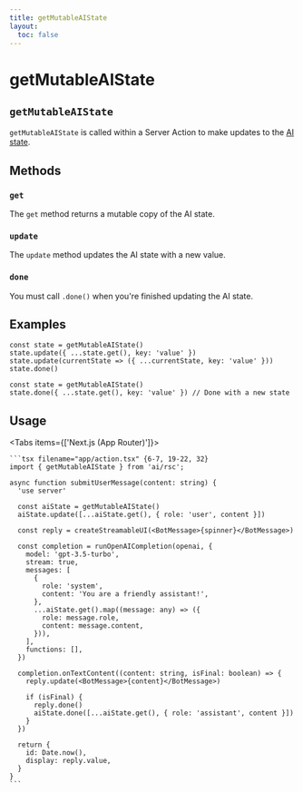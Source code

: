 ```yaml
---
title: getMutableAIState
layout:
  toc: false
---
```



# getMutableAIState

## `getMutableAIState`

`getMutableAIState` is called within a Server Action to make updates to the [AI state](../concepts/ai-rsc#aistate).

## Methods

### `get`

The `get` method returns a mutable copy of the AI state.

### `update`

The `update` method updates the AI state with a new value.

### `done`

You must call `.done()` when you're finished updating the AI state.

## Examples

```tsx
const state = getMutableAIState()
state.update({ ...state.get(), key: 'value' })
state.update(currentState => ({ ...currentState, key: 'value' }))
state.done()
```

```tsx
const state = getMutableAIState()
state.done({ ...state.get(), key: 'value' }) // Done with a new state
```

## Usage

<Tabs items={['Next.js (App Router)']}>
  <Tab>

    ```tsx filename="app/action.tsx" {6-7, 19-22, 32}
    import { getMutableAIState } from 'ai/rsc';

    async function submitUserMessage(content: string) {
      'use server'

      const aiState = getMutableAIState()
      aiState.update([...aiState.get(), { role: 'user', content }])

      const reply = createStreamableUI(<BotMessage>{spinner}</BotMessage>)

      const completion = runOpenAICompletion(openai, {
        model: 'gpt-3.5-turbo',
        stream: true,
        messages: [
          {
            role: 'system',
            content: 'You are a friendly assistant!',
          },
          ...aiState.get().map((message: any) => ({
            role: message.role,
            content: message.content,
          })),
        ],
        functions: [],
      })

      completion.onTextContent((content: string, isFinal: boolean) => {
        reply.update(<BotMessage>{content}</BotMessage>)

        if (isFinal) {
          reply.done()
          aiState.done([...aiState.get(), { role: 'assistant', content }])
        }
      })

      return {
        id: Date.now(),
        display: reply.value,
      }
    }
    ```

  </Tab>
</Tabs>
